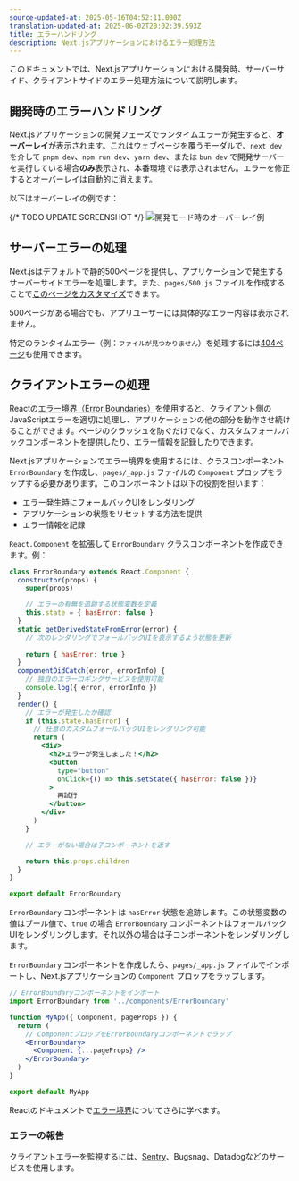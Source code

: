 ```yaml
---
source-updated-at: 2025-05-16T04:52:11.000Z
translation-updated-at: 2025-06-02T20:02:39.593Z
title: エラーハンドリング
description: Next.jsアプリケーションにおけるエラー処理方法
---
```


このドキュメントでは、Next.jsアプリケーションにおける開発時、サーバーサイド、クライアントサイドのエラー処理方法について説明します。

## 開発時のエラーハンドリング

Next.jsアプリケーションの開発フェーズでランタイムエラーが発生すると、**オーバーレイ**が表示されます。これはウェブページを覆うモーダルで、`next dev` を介して `pnpm dev`、`npm run dev`、`yarn dev`、または `bun dev` で開発サーバーを実行している場合**のみ**表示され、本番環境では表示されません。エラーを修正するとオーバーレイは自動的に消えます。

以下はオーバーレイの例です：

{/* TODO UPDATE SCREENSHOT */}
![開発モード時のオーバーレイ例](https://assets.vercel.com/image/upload/v1645118290/docs-assets/static/docs/error-handling/overlay.png)

## サーバーエラーの処理

Next.jsはデフォルトで静的500ページを提供し、アプリケーションで発生するサーバーサイドエラーを処理します。また、`pages/500.js` ファイルを作成することで[このページをカスタマイズ](/docs/pages/building-your-application/routing/custom-error#customizing-the-500-page)できます。

500ページがある場合でも、アプリユーザーには具体的なエラー内容は表示されません。

特定のランタイムエラー（例：`ファイルが見つかりません`）を処理するには[404ページ](/docs/pages/building-your-application/routing/custom-error#404-page)も使用できます。

## クライアントエラーの処理

Reactの[エラー境界（Error Boundaries）](https://react.dev/reference/react/Component#catching-rendering-errors-with-an-error-boundary)を使用すると、クライアント側のJavaScriptエラーを適切に処理し、アプリケーションの他の部分を動作させ続けることができます。ページのクラッシュを防ぐだけでなく、カスタムフォールバックコンポーネントを提供したり、エラー情報を記録したりできます。

Next.jsアプリケーションでエラー境界を使用するには、クラスコンポーネント `ErrorBoundary` を作成し、`pages/_app.js` ファイルの `Component` プロップをラップする必要があります。このコンポーネントは以下の役割を担います：

- エラー発生時にフォールバックUIをレンダリング
- アプリケーションの状態をリセットする方法を提供
- エラー情報を記録

`React.Component` を拡張して `ErrorBoundary` クラスコンポーネントを作成できます。例：

```jsx
class ErrorBoundary extends React.Component {
  constructor(props) {
    super(props)

    // エラーの有無を追跡する状態変数を定義
    this.state = { hasError: false }
  }
  static getDerivedStateFromError(error) {
    // 次のレンダリングでフォールバックUIを表示するよう状態を更新
    
    return { hasError: true }
  }
  componentDidCatch(error, errorInfo) {
    // 独自のエラーロギングサービスを使用可能
    console.log({ error, errorInfo })
  }
  render() {
    // エラーが発生したか確認
    if (this.state.hasError) {
      // 任意のカスタムフォールバックUIをレンダリング可能
      return (
        <div>
          <h2>エラーが発生しました！</h2>
          <button
            type="button"
            onClick={() => this.setState({ hasError: false })}
          >
            再試行
          </button>
        </div>
      )
    }

    // エラーがない場合は子コンポーネントを返す

    return this.props.children
  }
}

export default ErrorBoundary
```

`ErrorBoundary` コンポーネントは `hasError` 状態を追跡します。この状態変数の値はブール値で、`true` の場合 `ErrorBoundary` コンポーネントはフォールバックUIをレンダリングします。それ以外の場合は子コンポーネントをレンダリングします。

`ErrorBoundary` コンポーネントを作成したら、`pages/_app.js` ファイルでインポートし、Next.jsアプリケーションの `Component` プロップをラップします。

```jsx
// ErrorBoundaryコンポーネントをインポート
import ErrorBoundary from '../components/ErrorBoundary'

function MyApp({ Component, pageProps }) {
  return (
    // ComponentプロップをErrorBoundaryコンポーネントでラップ
    <ErrorBoundary>
      <Component {...pageProps} />
    </ErrorBoundary>
  )
}

export default MyApp
```

Reactのドキュメントで[エラー境界](https://react.dev/reference/react/Component#catching-rendering-errors-with-an-error-boundary)についてさらに学べます。

### エラーの報告

クライアントエラーを監視するには、[Sentry](https://github.com/vercel/next.js/tree/canary/examples/with-sentry)、Bugsnag、Datadogなどのサービスを使用します。